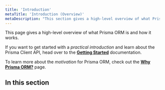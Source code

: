 ```yaml
---
title: 'Introduction'
metaTitle: 'Introduction (Overview)'
metaDescription: "This section gives a high-level overview of what Prisma is and how it works. It's a great starting point for Prisma newcomers!"
---
```


<TopBlock>

This page gives a high-level overview of what Prisma ORM is and how it works.

If you want to get started with a _practical introduction_ and learn about the Prisma Client API, head over to the [**Getting Started**](/getting-started) documentation.

To learn more about the _motivation_ for Prisma ORM, check out the [**Why Prisma ORM?**](/orm/overview/introduction/why-prisma) page.

</TopBlock>

## In this section

<Subsections />
